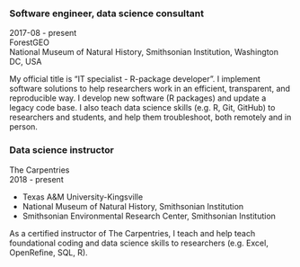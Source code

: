 ### Software engineer, data science consultant

2017-08 - present  
ForestGEO  
National Museum of Natural History, Smithsonian Institution, Washington DC, USA  

My official title is "IT specialist - R-package developer". I implement software solutions to help researchers work in an efficient, transparent, and reproducible way. I develop new software (R packages) and update a legacy code base. I also teach data science skills (e.g. R, Git, GitHub) to researchers and students, and help them troubleshoot, both remotely and in person.

### Data science instructor

The Carpentries  
2018 - present  

* Texas A&M University-Kingsville
* National Museum of Natural History, Smithsonian Institution
* Smithsonian Environmental Research Center, Smithsonian Institution

As a certified instructor of The Carpentries, I teach and help teach foundational coding and data science skills to researchers (e.g. Excel, OpenRefine, SQL, R).
